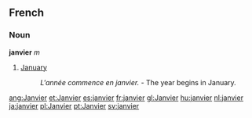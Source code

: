 ==French==
===Noun===
'''janvier''' ''m''

# [[January]]
#: ''L'année commence en janvier.'' - The year begins in January.

[[ang:Janvier]]
[[et:Janvier]]
[[es:janvier]]
[[fr:janvier]]
[[gl:Janvier]]
[[hu:janvier]]
[[nl:janvier]]
[[ja:janvier]]
[[pl:Janvier]]
[[pt:Janvier]]
[[sv:janvier]]